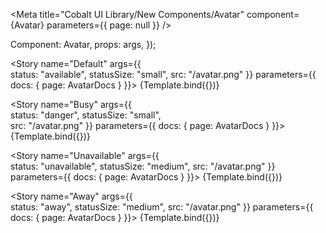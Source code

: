 
<Meta
	title="Cobalt UI Library/New Components/Avatar"
	component={Avatar}
	parameters={{ page: null }}
/>

  Component: Avatar,
  props: args,
});

<Story
	name="Default"
	args={{		
		status: "available",
		statusSize: "small",
    src: "/avatar.png"
	}}
	parameters={{
		docs: {
			page: AvatarDocs
		}
	}}>
	{Template.bind({})}
</Story>


<Story
	name="Busy"
	args={{		
		status: "danger",
		statusSize: "small",		
    src: "/avatar.png"
	}}
	parameters={{
		docs: {
			page: AvatarDocs
		}
	}}>
	{Template.bind({})}
</Story>

<Story
	name="Unavailable"
	args={{		
		status: "unavailable",
		statusSize: "medium",
    src: "/avatar.png"
	}}
	parameters={{
		docs: {
			page: AvatarDocs
		}
	}}>
	{Template.bind({})}
</Story>

<Story
	name="Away"
	args={{		
		status: "away",
		statusSize: "medium",
    src: "/avatar.png"
	}}
	parameters={{
		docs: {
			page: AvatarDocs
		}
	}}>
	{Template.bind({})}
</Story>
